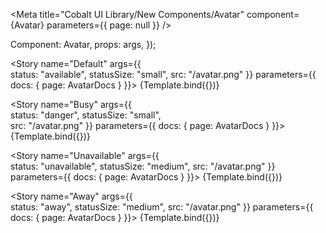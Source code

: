 
<Meta
	title="Cobalt UI Library/New Components/Avatar"
	component={Avatar}
	parameters={{ page: null }}
/>

  Component: Avatar,
  props: args,
});

<Story
	name="Default"
	args={{		
		status: "available",
		statusSize: "small",
    src: "/avatar.png"
	}}
	parameters={{
		docs: {
			page: AvatarDocs
		}
	}}>
	{Template.bind({})}
</Story>


<Story
	name="Busy"
	args={{		
		status: "danger",
		statusSize: "small",		
    src: "/avatar.png"
	}}
	parameters={{
		docs: {
			page: AvatarDocs
		}
	}}>
	{Template.bind({})}
</Story>

<Story
	name="Unavailable"
	args={{		
		status: "unavailable",
		statusSize: "medium",
    src: "/avatar.png"
	}}
	parameters={{
		docs: {
			page: AvatarDocs
		}
	}}>
	{Template.bind({})}
</Story>

<Story
	name="Away"
	args={{		
		status: "away",
		statusSize: "medium",
    src: "/avatar.png"
	}}
	parameters={{
		docs: {
			page: AvatarDocs
		}
	}}>
	{Template.bind({})}
</Story>
